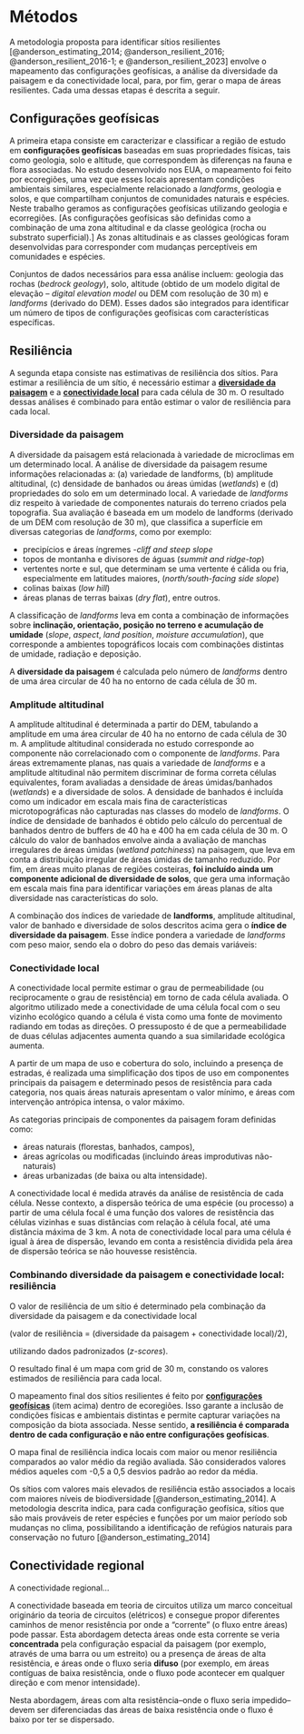 # Métodos

A metodologia proposta para identificar sítios resilientes [@anderson_estimating_2014; @anderson_resilient_2016; @anderson_resilient_2016-1; e @anderson_resilient_2023] envolve o mapeamento das configurações geofísicas, a análise da diversidade da paisagem e da conectividade local, para, por fim, gerar o mapa de áreas resilientes. 
Cada uma dessas etapas é descrita a seguir.

 
## Configurações geofísicas

A primeira etapa consiste em caracterizar e classificar a região de estudo em __configurações geofísicas__ baseadas em suas propriedades físicas, tais como geologia, solo e altitude, que correspondem às diferenças na fauna e flora associadas.
No estudo desenvolvido nos EUA, o mapeamento foi feito por ecoregiões, uma vez que esses locais apresentam condições ambientais similares, especialmente relacionado a _landforms_, geologia e solos, e que compartilham conjuntos de comunidades naturais e espécies.
Neste trabalho geramos as configurações geofísicas utilizando geologia e ecorregiões.
[As configurações geofísicas são definidas como a combinação de uma zona altitudinal e da classe geológica (rocha ou substrato superficial).]
As zonas altitudinais e as classes geológicas foram desenvolvidas para corresponder com mudanças perceptíveis em comunidades e espécies. 

Conjuntos de dados necessários para essa análise incluem: geologia das rochas (_bedrock geology_), solo, altitude (obtido de um modelo digital de elevação  – _digital elevation model_ ou DEM com resolução de 30 m) e _landforms_ (derivado do DEM).
Esses dados são integrados para identificar um número de tipos de configurações geofísicas com características específicas.

## Resiliência

A segunda etapa consiste nas estimativas de resiliência dos sítios.
Para estimar a resiliência de um sítio, é necessário estimar a [__diversidade da paisagem__](#diversidade-da-paisagem) e a [__conectividade local__](#conectividade-local) para cada célula de 30 m.
O resultado dessas análises é combinado para então estimar o valor de resiliência para cada local.


### Diversidade da paisagem 

A diversidade da paisagem está relacionada à variedade de microclimas em um determinado local.
A análise de diversidade da paisagem resume informações relacionadas a:
(a) variedade de landforms, (b) amplitude altitudinal, (c) densidade de banhados ou áreas úmidas (_wetlands_) e (d) propriedades do solo em um determinado local. 
A variedade de _landforms_ diz respeito à variedade de componentes naturais do terreno criados pela topografia.
Sua avaliação é baseada em um modelo de landforms (derivado de um DEM com resolução de 30 m), que classifica a superfície em diversas categorias de _landforms_, como por exemplo:

+ precipícios e áreas íngremes -_cliff and steep slope_
+ topos de montanha e divisores de águas (_summit and ridge-top_)
+ vertentes norte e sul, que determinam se uma vertente é cálida ou fria, especialmente em latitudes maiores, (_north/south-facing side slope_)
+ colinas baixas (_low hill_)
+ áreas planas de terras baixas (_dry flat_), entre outros.

A classificação de _landforms_ leva em conta a combinação de informações sobre __inclinação, orientação, posição no terreno e acumulação de umidade__ (_slope_, _aspect_, _land position_, _moisture accumulation_), que corresponde a ambientes topográficos locais com combinações distintas de umidade, radiação e deposição.

A __diversidade da paisagem__ é calculada pelo número de _landforms_ dentro de uma área circular de 40 ha no entorno de cada célula de 30 m.

 <!-- checar isto! --> 

### Amplitude altitudinal

A amplitude altitudinal é determinada a partir do DEM, tabulando a amplitude em uma área circular de 40 ha no entorno de cada célula de 30 m.
A amplitude altitudinal considerada no estudo corresponde ao componente não correlacionado com o componente de _landforms_.
Para áreas extremamente planas, nas quais a variedade de _landforms_ e a amplitude altitudinal não permitem discriminar de forma correta células equivalentes, foram avaliadas a densidade de áreas úmidas/banhados (_wetlands_) e a diversidade de solos. 
A densidade de banhados é incluída como um indicador em escala mais fina de características microtopográficas não capturadas nas classes do modelo de _landforms_.
O índice de densidade de banhados é obtido pelo cálculo do percentual de banhados dentro de buffers de 40 ha e 400 ha em cada célula de 30 m.
O cálculo do valor de banhados envolve ainda a avaliação de manchas irregulares de áreas úmidas (_wetland patchiness_) na paisagem, que leva em conta a distribuição irregular de áreas úmidas de tamanho reduzido.
Por fim, em áreas muito planas de regiões costeiras, __foi incluído ainda um componente adicional de diversidade de solos__, que gera uma informação em escala mais fina para identificar variações em áreas planas de alta diversidade nas características do solo.

A combinação dos índices de variedade de __landforms__, amplitude altitudinal, valor de banhado e diversidade de solos descritos acima gera o __índice de diversidade da paisagem__.
Esse índice pondera a variedade de _landforms_ com peso maior, sendo ela o dobro do peso das demais variáveis: 

 <!-- ${diversidade\_da\_paisagem} = 2\times{variedade\_de\_landforms} + \\
{amplitude\_altitudinal} + \\
{wetland\_density} + \\
{soil\_diversity}.$ --> 


### Conectividade local

A conectividade local permite estimar o grau de permeabilidade (ou reciprocamente o grau de resistência) em torno de cada célula avaliada.
O algoritmo utilizado mede a conectividade de uma célula focal com o seu vizinho ecológico quando a célula é vista como uma fonte de movimento radiando em todas as direções.
O pressuposto é de que a permeabilidade de duas células adjacentes aumenta quando a sua similaridade ecológica aumenta.

A partir de um mapa de uso e cobertura do solo, incluindo a presença de estradas, é realizada uma simplificação dos tipos de uso em componentes principais da paisagem e determinado pesos de resistência para cada categoria, nos quais áreas naturais apresentam o valor mínimo, e áreas com intervenção antrópica intensa, o valor máximo. 

As categorias principais de componentes da paisagem foram definidas como: 

+ áreas naturais (florestas, banhados, campos), 
+ áreas agrícolas ou modificadas (incluindo áreas improdutivas não-naturais)
+ áreas urbanizadas (de baixa ou alta intensidade).

A conectividade local é medida através da análise de resistência de cada célula.
Nesse contexto, a dispersão teórica de uma espécie (ou processo) a partir de uma célula focal é uma função dos valores de resistência das células vizinhas e suas distâncias com relação à célula focal, até uma distância máxima de 3 km.
A nota de conectividade local para uma célula é igual à área de dispersão, levando em conta a resistência dividida pela área de dispersão teórica se não houvesse resistência.

### Combinando diversidade da paisagem e conectividade local: resiliência

O valor de resiliência de um sítio é determinado pela combinação da diversidade da paisagem e da conectividade local

(valor de resiliência = (diversidade da paisagem + conectividade local)/2),

utilizando dados padronizados (_z-scores_).

O resultado final é um mapa com grid de 30 m, constando os valores estimados de resiliência para cada local.

O mapeamento final dos sítios resilientes é feito por [__configurações geofísicas__](#configurações-geofísicas) (item acima) dentro de ecoregiões.
Isso garante a inclusão de condições físicas e ambientais distintas e permite capturar variações na composição da biota associada.
Nesse sentido, __a resiliência é comparada dentro de cada configuração e não entre configurações geofísicas__.

O mapa final de resiliência indica locais com maior ou menor resiliência comparados ao valor médio da região avaliada.
São considerados valores médios aqueles com -0,5 a 0,5 desvios padrão ao redor da média.

Os sítios com valores mais elevados de resiliência estão associados a locais com maiores níveis de biodiversidade [@anderson_estimating_2014]. 
A metodologia descrita indica, para cada configuração geofísica, sítios que são mais prováveis de reter espécies e funções por um maior período sob mudanças no clima, possibilitando a identificação de refúgios naturais para conservação no futuro [@anderson_estimating_2014]

 <!-- As atividades previstas para o projeto serão divididas em duas etapas: a primeira se refere à aplicação da metodologia de mapeamento descrita acima; e a segunda corresponde ao refinamento e adaptação dela para a realidade dos diversos biomas brasileiros, que será feita a partir de discussões com especialistas. A partir da metodologia proposta, serão realizadas reuniões internas com a equipe e workshops com especialistas nas temáticas do projeto e com experiência em diversos biomas do Brasil para discussão da metodologia e sugestão de refinamento para a sua melhoria. Esses workshops terão como objetivo refinar a metodologia de forma que ela seja mais adequada às características dos ecossistemas e particularidades da região. Com base nas discussões com o grupo de especialistas, se espera incorporar possíveis novos elementos (variáveis) e validar a metodologia para o Brasil. O processo consistirá, portanto, da aplicação da abordagem desenvolvida, análise dos métodos, avaliação, complementação e validação dos resultados, e geração de mapas de áreas resilientes e conectadas em biomas brasileiros. --> 

## Conectividade regional 

A conectividade regional...

A conectividade baseada em teoria de circuitos utiliza um marco conceitual originário da teoria de circuitos (elétricos) e consegue propor diferentes caminhos de menor resistência por onde a "corrente" (o fluxo entre áreas) pode passar. 
Esta abordagem detecta áreas onde esta corrente se veria __concentrada__ pela configuração espacial da paisagem (por exemplo, através de uma barra ou um estreito) ou a presença de áreas de alta resistência, e áreas onde o fluxo seria __difuso__ (por exemplo, em áreas contíguas de baixa resistência, onde o fluxo pode acontecer em qualquer direção e com menor intensidade).

Nesta abordagem, áreas com alta resistência--onde o fluxo seria impedido--devem ser diferenciadas das áreas de baixa resistência onde o fluxo é baixo por ter se dispersado. 
